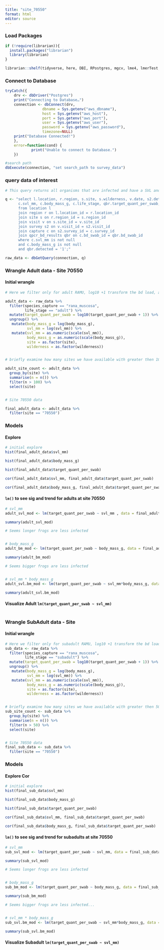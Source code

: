 ```yaml
---
title: "site_70550"
format: html
editor: source
---
```


### Load Packages

```r

if (!require(librarian)){
  install.packages("librarian")
  library(librarian)
}

librarian::shelf(tidyverse, here, DBI, RPostgres, mgcv, lme4, lmerTest, plm)

```

### Connect to Database

```r
tryCatch({
    drv <- dbDriver("Postgres")
    print("Connecting to Database…")
    connection <- dbConnect(drv,
                 dbname = Sys.getenv("aws_dbname"),
                 host = Sys.getenv("aws_host"),
                 port = Sys.getenv("aws_port"),
                 user = Sys.getenv("aws_user"),
                 password = Sys.getenv("aws_password"),
                 timezone=NULL)
    print("Database Connected!")
    },
    error=function(cond) {
            print("Unable to connect to Database.")
    })

#search path
dbExecute(connection, "set search_path to survey_data")
```

### query data of interest

```r

# This query returns all organisms that are infected and have a SVL and body mass measurement 

q <- "select l.location, r.region, s.site, s.wilderness, v.date, s2.detection_type, c.species_capture, 
      c.svl_mm, c.body_mass_g, c.life_stage, qbr.target_quant_per_swab, qbr.detected, qbr.bd_swab_id 
      from location l 
      join region r on l.location_id = r.location_id 
      join site s on r.region_id = s.region_id 
      join visit v on s.site_id = v.site_id 
      join survey s2 on v.visit_id = s2.visit_id 
      join capture c on s2.survey_id = c.survey_id 
      join qpcr_bd_results qbr on c.bd_swab_id = qbr.bd_swab_id
      where c.svl_mm is not null
      and c.body_mass_g is not null
      and qbr.detected = '1';"

raw_data <- dbGetQuery(connection, q) 

```

### Wrangle Adult data - Site 70550

#### Initial wrangle

```r

# Here we filter only for adult RAMU, log10 +1 transform the bd load, and filter for adult life stage only. We then center and scale the variables. 

adult_data <- raw_data %>% 
  filter(species_capture == "rana_muscosa",
         life_stage == "adult") %>% 
  mutate(target_quant_per_swab = log10(target_quant_per_swab + 1)) %>%
  ungroup() %>% 
   mutate(body_mass_g = log(body_mass_g),
          svl_mm = log(svl_mm)) %>% 
   mutate(svl_mm = as.numeric(scale(svl_mm)),
          body_mass_g = as.numeric(scale(body_mass_g)),
          site = as.factor(site),
          wilderness = as.factor(wilderness))


# briefly examine how many sites we have available with greater then 100 observations. 

adult_site_count <- adult_data %>% 
  group_by(site) %>% 
  summarise(n = n()) %>% 
  filter(n > 100) %>% 
  select(site)


# Site 70550 data

final_adult_data <- adult_data %>% 
  filter(site == "70550")


```

### Models

#### Explore 
```r

# initial explore
hist(final_adult_data$svl_mm)

hist(final_adult_data$body_mass_g)

hist(final_adult_data$target_quant_per_swab)

cor(final_adult_data$svl_mm, final_adult_data$target_quant_per_swab)

cor(final_adult_data$body_mass_g, final_adult_data$target_quant_per_swab)
```

#### `lm()` to see sig and trend for adults at site 70550
```r
# svl_mm
adult_svl_mod <- lm(target_quant_per_swab ~ svl_mm , data = final_adult_data)

summary(adult_svl_mod)

# Seems longer frogs are less infected


# body_mass_g
adult_bm_mod <- lm(target_quant_per_swab ~ body_mass_g, data = final_adult_data)

summary(adult_bm_mod)

# Seems bigger frogs are less infected


# svl_mm * body_mass_g
adult_svl.bm_mod <- lm(target_quant_per_swab ~ svl_mm*body_mass_g, data = final_adult_data)

summary(adult_svl.bm_mod)

```

#### Visualize Adult `lm(target_quant_per_swab ~ svl_mm)`
```r



```


### Wrangle SubAdult data - Site

#### Initial wrangle

```r
# Here we filter only for subadult RAMU, log10 +1 transform the bd load, and filter for adult life stage only. We then center and scale the variables. 
sub_data <- raw_data %>% 
  filter(species_capture == "rana_muscosa",
         life_stage == "subadult") %>% 
  mutate(target_quant_per_swab = log10(target_quant_per_swab + 1)) %>%
  ungroup() %>% 
   mutate(body_mass_g = log(body_mass_g),
          svl_mm = log(svl_mm)) %>% 
   mutate(svl_mm = as.numeric(scale(svl_mm)),
          body_mass_g = as.numeric(scale(body_mass_g)),
          site = as.factor(site),
          wilderness = as.factor(wilderness))


# briefly examine how many sites we have available with greater then 50 observations. 
sub_site_count <- sub_data %>% 
  group_by(site) %>% 
  summarise(n = n()) %>% 
  filter(n > 50) %>% 
  select(site)


# Site 70550 data
final_sub_data <- sub_data %>% 
  filter(site == "70550")


```

### Models

#### Explore Cor
```r

# initial explore 
hist(final_sub_data$svl_mm)

hist(final_sub_data$body_mass_g)

hist(final_sub_data$target_quant_per_swab)

cor(final_sub_data$svl_mm, final_sub_data$target_quant_per_swab)

cor(final_sub_data$body_mass_g, final_sub_data$target_quant_per_swab)
```

#### `lm()` to see sig and trend for subadults at site 70550
```r
# svl_mm
sub_svl_mod <- lm(target_quant_per_swab ~ svl_mm, data = final_sub_data)

summary(sub_svl_mod)

# Seems longer frogs are less infected


# body_mass_g
sub_bm_mod <- lm(target_quant_per_swab ~ body_mass_g, data = final_sub_data)

summary(sub_bm_mod)

# Seems bigger frogs are less infected...


# svl_mm * body_mass_g
sub_svl.bm_mod <- lm(target_quant_per_swab ~ svl_mm*body_mass_g, data = final_sub_data)

summary(sub_svl.bm_mod)
```


#### Visualize Subadult `lm(target_quant_per_swab ~ svl_mm)`
```r



```



